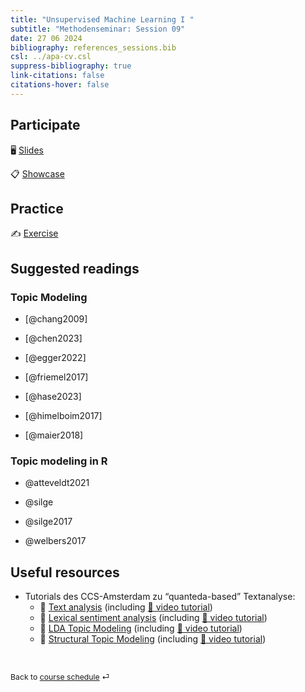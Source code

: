 ```yaml
---
title: "Unsupervised Machine Learning I "
subtitle: "Methodenseminar: Session 09"
date: 27 06 2024
bibliography: references_sessions.bib
csl: ../apa-cv.csl 
suppress-bibliography: true
link-citations: false
citations-hover: false
---
```


## Participate

🖥️ [Slides](/slides/ms-slides-09.html)

📋 [Showcase](/exercises/ms-showcase-09.html)

## Practice

✍️ [Exercise](/exercises/ms-exercise-09.html)

## Suggested readings

### Topic Modeling

-   [@chang2009]

-   [@chen2023]

-   [@egger2022]

-   [@friemel2017]

-   [@hase2023]

-   [@himelboim2017]

-   [@maier2018]

### Topic modeling in R

-   @atteveldt2021

-   @silge

-   @silge2017

-   @welbers2017

## Useful resources

-   Tutorials des CCS-Amsterdam zu "quanteda-based" Textanalyse:
    -   📖 [Text analysis](https://github.com/ccs-amsterdam/r-course-material/blob/master/tutorials/R_text_3_quanteda.md) (including [🎥 video tutorial](https://www.youtube.com/watch?v=7z7U7ORFWQM&list=PL-i7GM-A1wBZYRYTpem7hNVHK3hSV_1It&index=3))
    -   📖 [Lexical sentiment analysis](https://github.com/ccs-amsterdam/r-course-material/blob/master/tutorials/sentiment_analysis.md) (including [🎥 video tutorial](https://www.youtube.com/watch?v=U0l5GB0i3uU&list=PL-i7GM-A1wBZYRYTpem7hNVHK3hSV_1It&index=5))
    -   📖 [LDA Topic Modeling](https://github.com/ccs-amsterdam/r-course-material/blob/master/tutorials/r_text_lda.md) (including [🎥 video tutorial](https://www.youtube.com/playlist?list=PLjXODJ_lGN_WtxhPsQ_t0aHtFAcsIh1-8))
    -   📖 [Structural Topic Modeling](https://github.com/ccs-amsterdam/r-course-material/blob/master/tutorials/r_text_stm.md) (including [🎥 video tutorial](https://www.youtube.com/watch?v=37yvQdQw5j8&list=PLjXODJ_lGN_U02yQyZG5YpBgseVpiS9s2&index=2))

<br>

::: {style="font-size: 0.875em;"}
Back to [course schedule](/ms-schedule.html "Course schedule") ⏎
:::